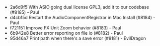 - 2a6d9f5 With ASIO going dual license GPL3, add it to our codebase (#8185) - Paul
- d4cb15d Restart the AudioComponentRegistrar in Mac Install (#8184) - Paul
- f721151 Improve FX Unit Zoom behavior (#8183) - Paul
- 6b942e8 Better error reporting on file io (#8182) - Paul
- 95d46a7 Print path when there's a save error (#8181) - EvilDragon